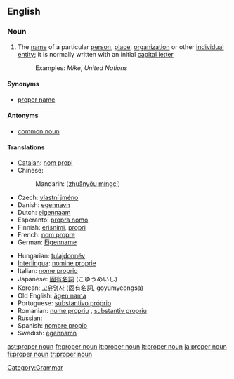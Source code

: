 ==English==
{{wikipedia}}

===Noun===
{{en-noun|sg=[[proper]] [[noun]]}}

# The [[name]] of a particular [[person]], [[place]], [[organization]] or other [[individual]] [[entity]]; it is normally written with an initial [[capital letter]]
#: Examples: ''Mike'', ''United Nations''

====Synonyms====
*[[proper name]]

====Antonyms====
*[[common noun]]

====Translations====
{{trans-top|The name of a particular person, place, organization or other individual entity}}
*[[Catalan]]: [[nom propi]]
*Chinese:
*:Mandarin: {{zh-ts|專有名詞|专有名词}} ([[zhuānyǒu míngcí]])
* Czech: [[vlastní jméno]] {{n}}
*Danish: [[egennavn]]
*Dutch: [[eigennaam]] {{m}}
*Esperanto: [[propra nomo]]
*Finnish: [[erisnimi]], [[propri]]
*French: [[nom propre]]
*German: [[Eigenname]] {{m}}
{{trans-mid}}
*Hungarian: [[tulajdonnév]]
*[[Interlingua]]: [[nomine proprie]]
*Italian: [[nome proprio]]
*Japanese: [[固有名詞]] (こゆうめいし)
*Korean: [[고유명사]] (固有名詞, goyumyeongsa)
*Old English: [[agen nama|āgen nama]] {{m}}
*Portuguese: [[substantivo próprio]]
*Romanian: [[nume propriu]] {{n}}, [[substantiv propriu]] {{n}}
*Russian: {{t|ru|имя собственное|n|tr=ím'a sóbstv'ennoje}}
*Spanish: [[nombre propio]]
*Swedish: [[egennamn]]
{{trans-bottom}}

[[Category:Grammar]]

[[ast:proper noun]]
[[fr:proper noun]]
[[it:proper noun]]
[[lt:proper noun]]
[[ja:proper noun]]
[[fi:proper noun]]
[[tr:proper noun]]